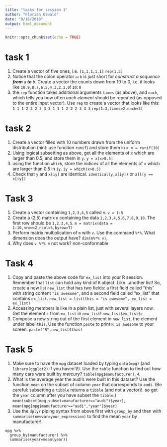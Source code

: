 ```yaml
---
title: "tasks for session 1"
author: "Florian Oswald"
date: "8/18/2018"
output: html_document
---
```


```r
knitr::opts_chunk$set(echo = TRUE)
```

# task 1

1. Create a vector of five ones, i.e. `[1,1,1,1,1]`
  `rep(1,5)`
1. Notice that the colon operator `a:b` is just short for *construct a sequence **from** `a` **to** `b`*. Create a vector the counts down from 10 to 0, i.e. it looks like `10,9,8,7,6,5,4,3,2,1,0`!
  `10:0`
1. the `rep` function takes additional arguments `times` (as above), and `each`, which tells you how often *each element* should be repeated (as opposed to the entire input vector). Use `rep` to create a vector that looks like this: `1 1 1 2 2 2 3 3 3 1 1 1 2 2 2 3 3 3`
  `rep(1:3,times=2,each=3)`
  
# task 2

1. Create a vector filled with 10 numbers drawn from the uniform distribution (hint: use function `runif`) and store them in `x`. `x = runif(10)`
1. Using logical subsetting as above, get all the elements of `x` which are larger than 0.5, and store them in `y`. `y = x[x>0.5]`
1. using the function `which`, store the *indices* of all the elements of `x` which are larger than 0.5 in `iy`. `iy = which(x>0.5)`
1. Check that `y` and `x[iy]` are identical. `identical(y,x[iy])` or `all(y == x[iy])`

# Task 3

1. Create a vector containing `1,2,3,4,5` called v. `v = 1:5`
1. Create a (2,5) matrix `m` containing the data `1,2,3,4,5,6,7,8,9,10`. The first row should be `1,2,3,4,5`. `m = matrix(data = 1:10,nrow=2,ncol=5,byrow=T)`
1. Perform matrix multiplication of `m` with `v`. Use the command `%*%`. What dimension does the output have? `dim(m%*% v)`,
1. Why does `v %*% m` not work? non-conformable


# Task 4

1. Copy and paste the above code for `ex_list` into your R session. Remember that `list` can hold any kind of `R` object. Like...another list! So, create a new list `new_list` that has two fields: a first field called "this" with string content `"is awesome"`, and a second field called "ex_list" that contains `ex_list`. `new_list = list(this = "is awesome", ex_list = ex_list)`
1. Accessing members is like in a plain list, just with several layers now. Get the element `c` from `ex_list` in `new_list`! `new_list$ex_list$c`
1. Compose a new string out of the first element in `new_list`, the element under label `this`. Use the function `paste` to print `R is awesome` to your screen. `paste("R",new_list$this)`

# Task 5


1. Make sure to have the `mpg` dataset loaded by typing `data(mpg)` (and `library(ggplot2)` if you haven't!). Use the `table` function to find out how many cars were built by *mercury*? `table(mpg$manufacturer)`, `4`.
1. What is the average year the audi's were built in this dataset? Use the function `mean` on the subset of column `year` that corresponds to `audi`. (Be careful: subsetting a `tibble` returns a `tibble` (and not a vector)!. so get the `year` column after you have subset the `tibble`.) `mean(subset(mpg,subset=manufacturer=="audi")$year)`, `mean(mpg[mpg$manufacturer=="audi","year"]$year)`
1. Use the `dplyr` piping syntax from above first with `group_by` and then with `summarise(newvar=your_expression)` to find the mean `year` by manufacturer!
```
mpg %>%
  group_by(manufacturer) %>%
  summarise(year=mean(year))
```

